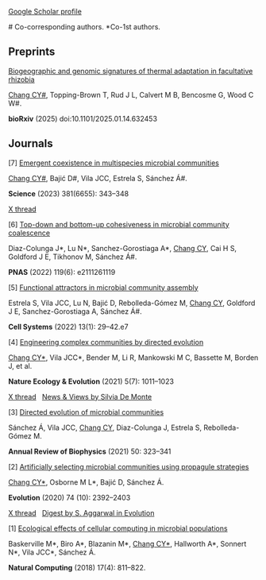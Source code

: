 

[Google Scholar profile](https://scholar.google.com/citations?user=g273Ts8AAAAJ&hl=en)

\# Co-corresponding authors.  *Co-1st authors.   

## Preprints

::: {.pub-entry}
[Biogeographic and genomic signatures of thermal adaptation in facultative rhizobia](https://www.biorxiv.org/content/10.1101/2025.01.14.632453v2)

<u>Chang CY\#</u>, Topping-Brown T, Rud J L, Calvert M B, Bencosme G, Wood C W\#.  

**bioRxiv** (2025) doi:10.1101/2025.01.14.632453
:::


## Journals

::: {.pub-entry}
[7] [Emergent coexistence in multispecies microbial communities](https://doi.org/10.1126/science.adg8463)  

<u>Chang CY\#</u>, Bajić D\#, Vila JCC, Estrela S, Sánchez Á\#.  

**Science** (2023) 381(6655): 343–348

::: {.pub-links}
[X thread](https://x.com/changyu_chang/status/1528148925722550272)
:::
:::


::: {.pub-entry}
[6] [Top-down and bottom-up cohesiveness in microbial community coalescence](https://doi.org/10.1073/pnas.2111261119)  

Diaz-Colunga J\*, Lu N\*, Sanchez-Gorostiaga A\*, <u>Chang CY</u>, Cai H S, Goldford J E, Tikhonov M, Sánchez Á\#.  

**PNAS** (2022) 119(6): e2111261119
:::

::: {.pub-entry}
[5] [Functional attractors in microbial community assembly](https://doi.org/10.1016/j.cels.2021.11.005)  

Estrela S, Vila JCC, Lu N, Bajić D, Rebolleda-Gómez M, <u>Chang CY</u>, Goldford J E, Sanchez-Gorostiaga A, Sánchez Á\#.  

**Cell Systems** (2022) 13(1): 29–42.e7
:::

::: {.pub-entry}
[4] [Engineering complex communities by directed evolution](https://doi.org/10.1038/s41559-021-01472-z)  

<u>Chang CY\*</u>, Vila JCC\*, Bender M, Li R, Mankowski M C, Bassette M, Borden J, et al.  

**Nature Ecology & Evolution** (2021) 5(7): 1011–1023

::: {.pub-links}
[X thread](https://x.com/changyu_chang/status/1287374313096712192) &nbsp; [News & Views by Silvia De Monte](https://www.nature.com/articles/s41559-021-01467-3)
:::
:::

::: {.pub-entry}
[3] [Directed evolution of microbial communities](https://doi.org/10.1146/annurev-biophys-101220-114453)  

Sánchez Á, Vila JCC, <u>Chang CY</u>, Diaz-Colunga J, Estrela S, Rebolleda-Gómez M.  

**Annual Review of Biophysics** (2021) 50: 323–341
:::


::: {.pub-entry}
[2] [Artificially selecting microbial communities using propagule strategies](https://doi.org/10.1101/2020.05.01.066282)

<u>Chang CY\*</u>, Osborne M L\*, Bajić D, Sánchez Á.

**Evolution**  (2020) 74 (10): 2392–2403

::: {.pub-links}
[X thread](https://x.com/changyu_chang/status/1303466860101296129) &nbsp; [Digest by S. Aggarwal in Evolution](https://onlinelibrary.wiley.com/doi/full/10.1111/evo.14123?af=R)
:::
:::

::: {.pub-entry}
[1] [Ecological effects of cellular computing in microbial populations](https://doi.org/10.1007/s11047-018-9688-5)

Baskerville M\*, Biro A\*, Blazanin M\*, <u>Chang CY\*</u>, Hallworth A\*, Sonnert N\*, Vila JCC\*, Sánchez Á. 

**Natural Computing** (2018) 17(4): 811–822.
:::
